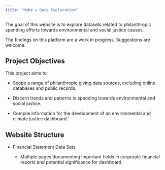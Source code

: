 ```yaml
---
title: "Noha's Data Exploration"
---
```


The goal of this website is to explore datasets related to philanthropic spending efforts towards environmental and social justice causes.

The findings on this platform are a work in progress. Suggestions are welcome.

## Project Objectives

This project aims to:

-   Scope a range of philanthropic giving data sources, including online databases and public records.

-   Discern trends and patterns in spending towards environmental and social justice.

-   Compile information for the development of an environmental and climate justice dashboard.'

## Website Structure

-   Financial Statement Data Sets

    -   Multiple pages documenting important fields in corporate financial reports and potential significance for dashboard.
